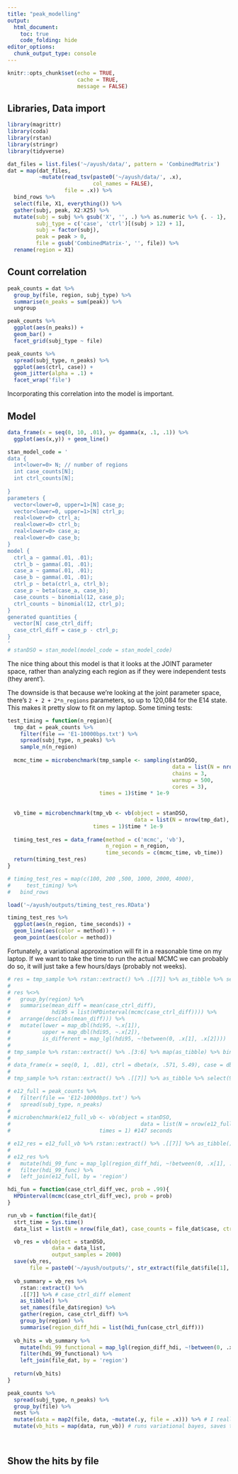 ```yaml
---
title: "peak_modelling"
output: 
  html_document:
    toc: true
    code_folding: hide
editor_options: 
  chunk_output_type: console
---
```


```r
knitr::opts_chunk$set(echo = TRUE,
                      cache = TRUE,
                      message = FALSE)
```

## Libraries, Data import

```r
library(magrittr)
library(coda)
library(rstan)
library(stringr)
library(tidyverse)
```

```r
dat_files = list.files('~/ayush/data/', pattern = 'CombinedMatrix')
dat = map(dat_files,
          ~mutate(read_tsv(paste0('~/ayush/data/', .x), 
                           col_names = FALSE),
                  file = .x)) %>% 
  bind_rows %>% 
  select(file, X1, everything()) %>% 
  gather(subj, peak, X2:X25) %>% 
  mutate(subj = subj %>% gsub('X', '', .) %>% as.numeric %>% {. - 1},
         subj_type = c('case', 'ctrl')[(subj > 12) + 1],
         subj = factor(subj),
         peak = peak > 0,
         file = gsub('CombinedMatrix-', '', file)) %>% 
  rename(region = X1)
```

## Count correlation 

```r
peak_counts = dat %>% 
  group_by(file, region, subj_type) %>% 
  summarise(n_peaks = sum(peak)) %>% 
  ungroup
```

```r
peak_counts %>% 
  ggplot(aes(n_peaks)) + 
  geom_bar() +  
  facet_grid(subj_type ~ file)

peak_counts %>% 
  spread(subj_type, n_peaks) %>% 
  ggplot(aes(ctrl, case)) + 
  geom_jitter(alpha = .1) + 
  facet_wrap('file')
```

Incorporating this correlation into the model is important.


## Model

```r
data_frame(x = seq(0, 10, .01), y= dgamma(x, .1, .1)) %>% 
  ggplot(aes(x,y)) + geom_line()

stan_model_code = '
data {
  int<lower=0> N; // number of regions
  int case_counts[N];
  int ctrl_counts[N];
  
}
parameters {
  vector<lower=0, upper=1>[N] case_p;
  vector<lower=0, upper=1>[N] ctrl_p;
  real<lower=0> ctrl_a;
  real<lower=0> ctrl_b;
  real<lower=0> case_a;
  real<lower=0> case_b;
}
model {
  ctrl_a ~ gamma(.01, .01);
  ctrl_b ~ gamma(.01, .01);
  case_a ~ gamma(.01, .01);
  case_b ~ gamma(.01, .01);
  ctrl_p ~ beta(ctrl_a, ctrl_b);
  case_p ~ beta(case_a, case_b);
  case_counts ~ binomial(12, case_p);
  ctrl_counts ~ binomial(12, ctrl_p);
}
generated quantities {
  vector[N] case_ctrl_diff;
  case_ctrl_diff = case_p - ctrl_p;
}
'
# stanDSO = stan_model(model_code = stan_model_code)
```

The nice thing about this model is that it looks at the JOINT parameter space, rather than analyzing each region as if they were independent tests (they arent').

The downside is that because we're looking at the joint parameter space, there's `2 + 2 + 2*n_regions` parameters, so up to 120,084 for the E14 state. This makes it pretty slow to fit on my laptop. Some timing tests:

```r

test_timing = function(n_region){
  tmp_dat = peak_counts %>% 
    filter(file == 'E1-10000bps.txt') %>% 
    spread(subj_type, n_peaks) %>% 
    sample_n(n_region)
  
  mcmc_time = microbenchmark(tmp_sample <- sampling(stanDSO, 
                                                    data = list(N = nrow(tmp_dat), case_counts = tmp_dat$case, ctrl_counts = tmp_dat$ctrl),
                                                    chains = 3,
                                                    warmup = 500,
                                                    cores = 3),
                             times = 1)$time * 1e-9
  
  
  vb_time = microbenchmark(tmp_vb <- vb(object = stanDSO,
                                        data = list(N = nrow(tmp_dat), case_counts = tmp_dat$case, ctrl_counts = tmp_dat$ctrl)),
                           times = 1)$time * 1e-9
  
  timing_test_res = data_frame(method = c('mcmc', 'vb'),
                               n_region = n_region,
                               time_seconds = c(mcmc_time, vb_time))
  return(timing_test_res)
}

# timing_test_res = map(c(100, 200 ,500, 1000, 2000, 4000),
#     test_timing) %>% 
#   bind_rows

load('~/ayush/outputs/timing_test_res.RData')

timing_test_res %>% 
  ggplot(aes(n_region, time_seconds)) +
  geom_line(aes(color = method)) +
  geom_point(aes(color = method))
```

Fortunately, a variational approximation will fit in a reasonable time on my laptop. If we want to take the time to run the actual MCMC we can probably do so, it will just take a few hours/days (probably not weeks). 

```r
# res = tmp_sample %>% rstan::extract() %>% .[[7]] %>% as_tibble %>% set_names(tmp_dat$region) %>% gather(region, case_ctrl_diff)
# 
# res %<>% 
#   group_by(region) %>% 
#   summarise(mean_diff = mean(case_ctrl_diff), 
#             hdi95 = list(HPDinterval(mcmc(case_ctrl_diff)))) %>% 
#   arrange(desc(abs(mean_diff))) %>% 
#   mutate(lower = map_dbl(hdi95, ~.x[1]),
#          upper = map_dbl(hdi95, ~.x[2]),
#          is_different = map_lgl(hdi95, ~!between(0, .x[1], .x[2])))
# 
# tmp_sample %>% rstan::extract() %>% .[3:6] %>% map(as_tibble) %>% bind_cols %>% set_names(c('ctrl_a', 'ctrl_b', 'case_a', 'case_b')) %>% colMeans
# 
# data_frame(x = seq(0, 1, .01), ctrl = dbeta(x, .571, 5.49), case = dbeta(x, 1.463, 11.64)) %>% gather(subj_type, val, -x) %>% ggplot(aes(x, val)) + geom_line(aes(color = subj_type))
# 
# tmp_sample %>% rstan::extract() %>% .[[7]] %>% as_tibble %>% select(916) %>% ggplot(aes(V916)) + geom_histogram(bins = 40)

# e12_full = peak_counts %>% 
#   filter(file == 'E12-10000bps.txt') %>% 
#   spread(subj_type, n_peaks)
# 
# microbenchmark(e12_full_vb <- vb(object = stanDSO,
#                                         data = list(N = nrow(e12_full), case_counts = e12_full$case, ctrl_counts = e12_full$ctrl)),
#                            times = 1) #147 seconds

# e12_res = e12_full_vb %>% rstan::extract() %>% .[[7]] %>% as_tibble() %>% set_names(e12_full$region) %>% gather(region, case_ctrl_diff) %>% group_by(region) %>% summarise(region_diff_hdi = list(hdi_fun(case_ctrl_diff)))
# 
# e12_res %>% 
#   mutate(hdi_99_func = map_lgl(region_diff_hdi, ~!between(0, .x[1], .x[2]))) %>% 
#   filter(hdi_99_func) %>% 
#   left_join(e12_full, by = 'region')

hdi_fun = function(case_ctrl_diff_vec, prob = .99){
  HPDinterval(mcmc(case_ctrl_diff_vec), prob = prob)
}

run_vb = function(file_dat){
  strt_time = Sys.time()
  data_list = list(N = nrow(file_dat), case_counts = file_dat$case, ctrl_counts = file_dat$ctrl)

  vb_res = vb(object = stanDSO,
              data = data_list,
              output_samples = 2000)
  save(vb_res,
       file = paste0('~/ayush/outputs/', str_extract(file_dat$file[1], 'E[0-9]+'), '_hits.RData'))
  
  vb_summary = vb_res %>% 
    rstan::extract() %>% 
    .[[7]] %>% # case_ctrl_diff element
    as_tibble() %>%
    set_names(file_dat$region) %>% 
    gather(region, case_ctrl_diff) %>%
    group_by(region) %>% 
    summarise(region_diff_hdi = list(hdi_fun(case_ctrl_diff)))
  
  vb_hits = vb_summary %>% 
    mutate(hdi_99_functional = map_lgl(region_diff_hdi, ~!between(0, .x[1], .x[2]))) %>% 
    filter(hdi_99_functional) %>% 
    left_join(file_dat, by = 'region')
    
  return(vb_hits)
}

peak_counts %>% 
  spread(subj_type, n_peaks) %>% 
  group_by(file) %>% 
  nest %>% 
  mutate(data = map2(file, data, ~mutate(.y, file = .x))) %>% # I really wish dplyr had a better way of doing this
  mutate(vb_hits = map(data, run_vb)) # runs variational bayes, saves the results, filters down to the hits, and returns those
  



```

## Show the hits by file

<This is where I will do that>

